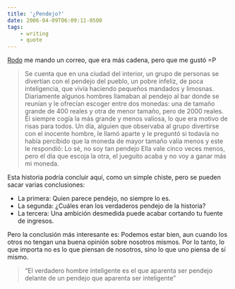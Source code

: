 ```yaml
---
title: '¿Pendejo?'
date: 2006-04-09T06:09:11-0500
tags:
    - writing
    - quote
---
```


[Rodo](http://rodo.otaku-anime.com/) me mando un correo, que era más cadena, pero que me gustó =P

> Se cuenta que en una ciudad del interior, un grupo de personas se divertían con el pendejo del pueblo, un pobre infeliz, de poca inteligencia, que vivía haciendo pequeños mandados y limosnas. Diariamente algunos hombres llamaban al pendejo al bar donde se reunían y le ofrecían escoger entre dos monedas: una de tamaño grande de 400 reales y otra de menor tamaño, pero de 2000 reales. Él siempre cogía la más grande y menos valiosa, lo que era motivo de risas para todos. Un día, alguien que observaba al grupo divertirse con el inocente hombre, le llamó aparte y le preguntó si todavía no había percibido que la moneda de mayor tamaño valía menos y este le respondió: Lo sé, no soy tan pendejo Ella vale cinco veces menos, pero el día que escoja la otra, el jueguito acaba y no voy a ganar más mi moneda.

Esta historia podría concluir aquí, como un simple chiste, pero se pueden sacar varias conclusiones:

-   La primera: Quien parece pendejo, no siempre lo es.
-   La segunda: ¿Cuáles eran los verdaderos pendejo de la historia?
-   La tercera: Una ambición desmedida puede acabar cortando tu fuente de ingresos.

Pero la conclusión más interesante es: Podemos estar bien, aun cuando los otros no tengan una buena opinión sobre nosotros mismos. Por lo tanto, lo que importa no es lo que piensan de nosotros, sino lo que uno piensa de sí mismo.

> “El verdadero hombre inteligente es el que aparenta ser pendejo delante de un pendejo que aparenta ser inteligente”
